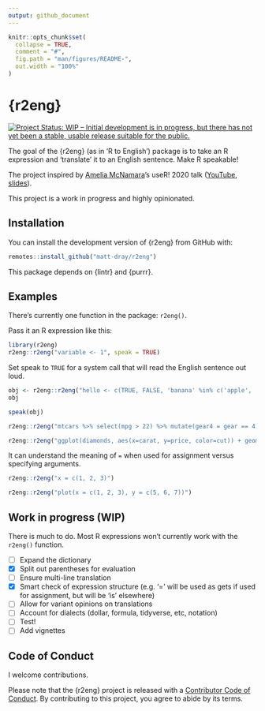 ```yaml
---
output: github_document
---
```


<!-- README.md is generated from README.Rmd. Please edit that file -->

```r
knitr::opts_chunk$set(
  collapse = TRUE,
  comment = "#",
  fig.path = "man/figures/README-",
  out.width = "100%"
)
```

# {r2eng}

<!-- badges: start -->
[![Project Status: WIP – Initial development is in progress, but there has not yet been a stable, usable release suitable for the public.](https://www.repostatus.org/badges/latest/wip.svg)](https://www.repostatus.org/#wip)
<!-- badges: end -->

The goal of the {r2eng} (as in 'R to English') package is to take an R expression and 'translate' it to an English sentence. Make R speakable!

The project inspired by [Amelia McNamara](https://twitter.com/AmeliaMN)'s useR! 2020 talk ([YouTube](https://www.youtube.com/watch?v=ckW9sSdIVAc), [slides](https://www.amelia.mn/SpeakingR/#1)).

This project is a work in progress and highly opinionated.

## Installation

You can install the development version of {r2eng} from GitHub with:

```r
remotes::install_github("matt-dray/r2eng")
```

This package depends on {lintr} and {purrr}.

## Examples

There's currently one function in the package: `r2eng()`.

Pass it an R expression like this:

```r
library(r2eng)
r2eng::r2eng("variable <- 1", speak = TRUE)
```

Set speak to `TRUE` for a system call that will read the English sentence out loud.

```r
obj <- r2eng::r2eng("hello <- c(TRUE, FALSE, 'banana' %in% c('apple', 'orange'))", speak = FALSE)
obj
```

```r
speak(obj)
```

```r
r2eng::r2eng("mtcars %>% select(mpg > 22) %>% mutate(gear4 = gear == 4)")
```

```r
r2eng::r2eng("ggplot(diamonds, aes(x=carat, y=price, color=cut)) + geom_point() + geom_smooth()")
```

It can understand the meaning of `=` when used for assignment versus specifying arguments.

```r
r2eng::r2eng("x = c(1, 2, 3)")
```

```r
r2eng::r2eng("plot(x = c(1, 2, 3), y = c(5, 6, 7))")
```

## Work in progress (WIP)

There is much to do. Most R expressions won't currently work with the `r2eng()` function.

- [ ] Expand the dictionary
- [X] Split out parentheses for evaluation
- [ ] Ensure multi-line translation
- [X] Smart check of expression structure (e.g. '=' will be used as gets if used for assignment, but will be 'is' elsewhere)
- [ ] Allow for variant opinions on translations
- [ ] Account for dialects (dollar, formula, tidyverse, etc, notation)
- [ ] Test!
- [ ] Add vignettes

## Code of Conduct

I welcome contributions.

Please note that the {r2eng} project is released with a [Contributor Code of Conduct](https://contributor-covenant.org/version/2/0/CODE_OF_CONDUCT.html). By contributing to this project, you agree to abide by its terms.
